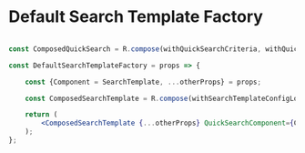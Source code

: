 
<Meta title="Templates/Components/SearchTemplate"/>

# Default Search Template Factory

```jsx

const ComposedQuickSearch = R.compose(withQuickSearchCriteria, withQuickSearchFields)(QuickSearch);

const DefaultSearchTemplateFactory = props => {

	const {Component = SearchTemplate, ...otherProps} = props;

	const ComposedSearchTemplate = R.compose(withSearchTemplateConfigLoader)(Component);

	return (
		<ComposedSearchTemplate {...otherProps} QuickSearchComponent={ComposedQuickSearch}/>
	);
};
```